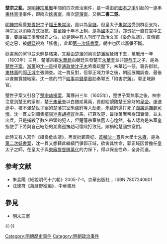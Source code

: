 '''楚宗之亂'''，是[[明神宗|明神宗]][[萬曆|萬曆]]年間的四次政治案件，是一場由於[[國本之爭|國本之爭]]引起的一連串[[東林黨爭|東林黨爭]]事件，即兩次[[妖書案|妖書案]]，兩次[[楚藩案|楚藩案]]，又稱'''二書二楚'''。

[[明神宗|明神宗]]寵愛[[郑贵妃|郑贵妃]]之子[[福王|福王]][[朱常洵|朱常洵]]，圖以為[[皇儲|皇儲]]，但皇太子[[朱常洛|朱常洛]]受到群臣支持，神宗忿以消極方式抵抗，甚至幾十年不上朝，是為[[國本之爭|國本之爭]]，郑贵妃一直在宮中生事，要讓福王爭奪儲君之位，於是朝中有人刊印了政治文宣《憂危竑議》，宣傳鄭妃之惡，被[[朝廷|朝廷]]視為「妖書」，此即[[第一次妖書案|第一次妖書案]]，朝中也因此黨爭不斷。

妖書案的黨爭並未輕易結束，又藉由[[明朝藩王列表_(楚王系)|楚藩]]的兩次[[楚藩案|楚藩案]]延續下去，萬曆卅一年（1603年）三月，楚藩宗親[[朱華赿|朱華赿]]向朝廷告發楚王[[朱華奎|朱華奎]]並非[[楚恭王|楚恭王]]之子，是為[[楚世子案|楚世子案]]。[[浙黨|浙黨]]的[[沈一貫|沈一貫]]授意[[通政使|通政使]][[沈子木|沈子木]]將奏疏壓下，朱華赿一怒，親告御狀。[[東林黨|東林黨]]的[[郭正域|郭正域]]主張調查。沈一貫反對，但郭正域力爭之後，朝廷展開調查，最後以查無實據結案。沈一貫的門下[[給事中|給事中]][[錢夢皋|錢夢皋]]劾奏郭氏「陷害宗藩」。郭正域辭官。

楚世子案又引發了[[楚宗劫槓案|楚宗劫槓案]]，萬曆卅三年（1605年），楚世子案無事之後，神宗注意到楚王的家財，楚王[[朱華奎|朱華奎]]以白銀貳萬兩，貢獻給覬覦楚王家財的[[皇帝|皇帝]]。運送途中，被不滿楚世子案的楚藩宗室朱蘊鈐等人劫走，朱蘊鈐還打死了[[湖廣巡撫|湖廣巡撫]][[趙可懷|趙可懷]]。沈一貫立刻調集[[鄖陽巡撫|鄖陽巡撫]][[胡襟寰|胡襟寰]]兵馬，打算攻楚，最後萬曆帝得知實情，並未出兵，只是捕殺了數名帶頭的犯人，但楚藩宗室依舊人心惶然。有人認為是朱華奎指使手下將與自己結怨的湖廣巡撫趙可懷毆打致死，嫁禍給楚國宗室們。

此時又有人寫作《續憂危竑議》，再度批鄭貴妃、[[首輔|首輔]][[沈一貫|沈一貫]]與大學士[[朱賡|朱賡]]，是為[[第二次妖書案|第二次妖書案]]，沈一貫又想藉此繼續鬥爭郭正域，欲害其性命，郭正域因曾擔任皇太子之師，在皇太子與[[東廠|東廠]][[提督|提督]][[陳萬化|陳萬化]]的力保下，得以保全性命，全身而退。

==参考文献==
*朱孟陽《細說明代十六朝》2005-7-1，京華出版社 ，ISBN 7807240601
*沈德符《萬曆野獲編》，中華書局

==參見==
* [[明末三案|明末三案]]

{{-}}
{{明朝歷史事件}}
[[Category:明朝歷史事件|Category:明朝歷史事件]]
[[Category:明朝政治事件|Category:明朝政治事件]]